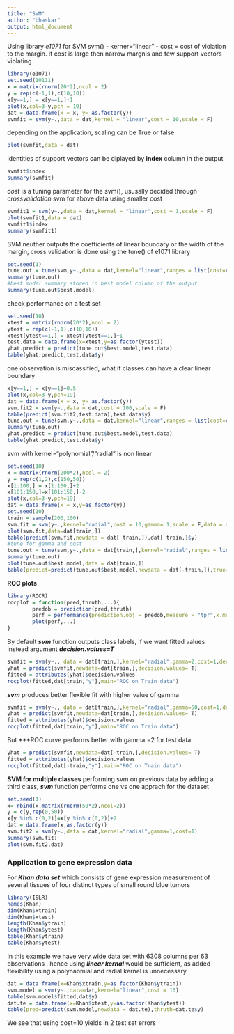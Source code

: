 ```yaml
---
title: "SVM"
author: "bhaskar"
output: html_document
---
```


Using library *e1071* for SVM
svm()
- kerner="linear"
- cost = cost of violation to the margin. if cost is large then narrow margnis and few support vectors violating
```r
library(e1071)
set.seed(10111)
x = matrix(rnorm(20*2),ncol = 2)
y = rep(c(-1,1),c(10,10))
x[y==1,] = x[y==1,]+1
plot(x,col=3-y,pch = 19)
dat = data.frame(x = x, y= as.factor(y))
svmfit = svm(y~.,data = dat,kernel = "linear",cost = 10,scale = F)
```
depending on the application, scaling can be True or false
```r
plot(svmfit,data = dat)
```
identities of support vectors can be diplayed by **index** column in the output
```r
svmfit$index
summary(svmfit)
```
*cost* is a tuning parameter for the svm(), ususally decided through *crossvalidation*
svm for above data using smaller cost
```r
svmfit1 = svm(y~.,data = dat,kernel = "linear",cost = 1,scale = F)
plot(svmfit1,data = dat)
svmfit1$index
summary(svmfit1)
```

SVM neuther outputs the coefficients of linear boundary or the width of the margin, cross validation is done using the tune() of e1071 library
```r
set.seed(1)
tune.out = tune(svm,y~.,data = dat,kernel="linear",ranges = list(cost=c(0.001,0.01,0.1,1.5,10,100)))
summary(tune.out)
#best model summary stored in best model column of the output
summary(tune.out$best.model)
```
check performance on a test set
```r
set.seed(10)
xtest = matrix(rnorm(20*2),ncol = 2)
ytest = rep(c(-1,1),c(10,10))
xtest[ytest==1,] = xtest[ytest==1,]+1
test.data = data.frame(x=xtest,y=as.factor(ytest))
yhat.predict = predict(tune.out$best.model,test.data)
table(yhat.predict,test.data$y)
```
one observation is miscassified, what if classes can have a clear linear boundary
```r
x[y==1,] = x[y==1]+0.5
plot(x,col=3-y,pch=19)
dat = data.frame(x = x, y= as.factor(y))
svm.fit2 = svm(y~.,data = dat,cost = 100,scale = F)
table(predict(svm.fit2,test.data),test.data$y)
tune.out = tune(svm,y~.,data = dat,kernel="linear",ranges = list(cost=c(0.001,0.01,0.1,1,5,10,100,1000,10000)))
summary(tune.out)
yhat.predict = predict(tune.out$best.model,test.data)
table(yhat.predict,test.data$y)
```
svm with kernel="polynomial"/"radial" is non linear
```r
set.seed(10)
x = matrix(rnorm(200*2),ncol = 2)
y = rep(c(1,2),c(150,50))
x[1:100,] = x[1:100,]+2
x[101:150,]=x[101:150,]-2
plot(x,col=3-y,pch=19)
dat = data.frame(x = x,y=as.factor(y))
set.seed(10)
train = sample(200,100)
svm.fit = svm(y~.,kernel="radial",cost = 10,gamma= 1,scale = F,data = dat[train,])
plot(svm.fit,data=dat[train,])
table(predict(svm.fit,newdata = dat[-train,]),dat[-train,]$y)
#tune for gamma and cost
tune.out = tune(svm,y~.,data = dat[train,],kernel="radial",ranges = list(cost=c(0.01,0.1,1,10,100,1000),gamma=c(0.5,1,2,3,4)))
summary(tune.out)
plot(tune.out$best.model,data = dat[train,])
table(predict=predict(tune.out$best.model,newdata = dat[-train,]),true=dat[-train,]$y)
```
**ROC plots**

```r
library(ROCR)
rocplot = function(pred,thruth,...){
        predob = prediction(pred,thruth)
        perf = performance(prediction.obj = predob,measure = "tpr",x.measure = "fpr")
        plot(perf,...)
}
```
By default ***svm*** function outputs class labels, if we want fitted values instead argument ***decision.values=T***
```r
svmfit = svm(y~., data = dat[train,],kernel="radial",gamma=2,cost=1,decision.values=T)
yhat = predict(svmfit,newdata=dat[train,],decision.values= T)
fitted = attributes(yhat)$decision.values
rocplot(fitted,dat[train,"y"],main="ROC on Train data")
```
***svm*** produces better flexible fit with higher value of gamma
```r
svmfit = svm(y~., data = dat[train,],kernel="radial",gamma=50,cost=1,decision.values=T)
yhat = predict(svmfit,newdata=dat[train,],decision.values= T)
fitted = attributes(yhat)$decision.values
rocplot(fitted,dat[train,"y"],main="ROC on Train data")
```
But ***ROC curve performs better with gamma =2 for test data
```r
yhat = predict(svmfit,newdata=dat[-train,],decision.values= T)
fitted = attributes(yhat)$decision.values
rocplot(fitted,dat[-train,"y"],main="ROC on Train data")
```

**SVM for multiple classes**
performing svm on previous data by adding a third class, ***svm*** function performs one vs one apprach for the dataset
```r
set.seed(1)
x= rbind(x,matrix(rnorm(50*2),ncol=2))
y = c(y,rep(0,50))
x[y %in% c(0,2)]=x[y %in% c(0,2)]+2
dat = data.frame(x,as.factor(y))
svm.fit2 = svm(y~.,data = dat,kernel="radial",gamma=1,cost=1)
summary(svm.fit)
plot(svm.fit2,dat)
```

### Application to gene expression data

For ***Khan data set*** which consists of gene expression measurement of several tissues of four distinct types of small round blue tumors
```r
library(ISLR)
names(Khan)
dim(Khan$xtrain)
dim(Khan$xtest)
length(Khan$ytrain)
length(Khan$ytest)
table(Khan$ytrain)
table(Khan$ytest)
```

In this example we have very wide data set with 6308 columns per 63 observations , hence using ***linear kernal*** would be sufficient, as added flexibility using a polynaomial and radial kernel is unnecessary

```r
dat = data.frame(x=Khan$xtrain,y=as.factor(Khan$ytrain))
svm.model = svm(y~.,data=dat,kernel="linear",cost = 10)
table(svm.model$fitted,dat$y)
dat.te = data.frame(x=Khan$xtest,y=as.factor(Khan$ytest))
table(pred=predict(svm.model,newdata = dat.te),thruth=dat.te$y)
```
We see that using cost=10 yields in 2 test set errors
